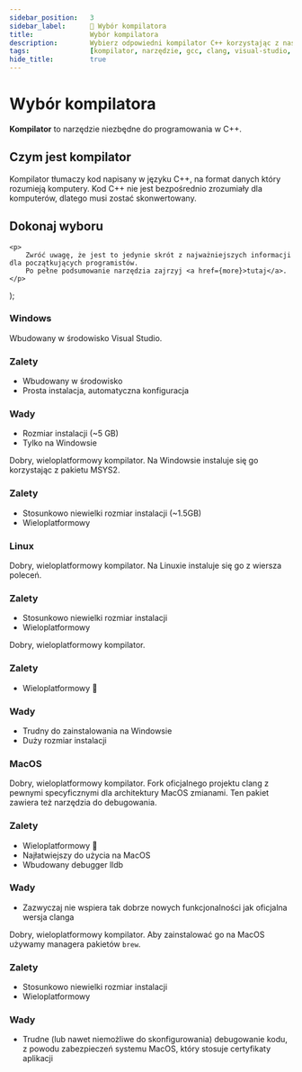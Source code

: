```yaml
---
sidebar_position:	3
sidebar_label:		🎯 Wybór kompilatora
title:				Wybór kompilatora
description:		Wybierz odpowiedni kompilator C++ korzystając z naszych poradników.
tags:				[kompilator, narzędzie, gcc, clang, visual-studio, windows, linux]
hide_title:			true
---
```


<!-- Components -->

# Wybór kompilatora

**Kompilator** to narzędzie niezbędne do programowania w C++.

## Czym jest kompilator

Kompilator tłumaczy kod napisany w języku C++, na format danych który rozumieją komputery.
Kod C++ nie jest bezpośrednio zrozumiały dla komputerów, dlatego musi zostać
skonwertowany.

## Dokonaj wyboru

	<p>
		Zwróć uwagę, że jest to jedynie skrót z najważniejszych informacji dla początkujących programistów.
		Po pełne podsumowanie narzędzia zajrzyj <a href={more}>tutaj</a>.
	</p>
);

### Windows

<ToolCard toolId="msvc" setupLink="../standalone/editors/vs2022/setup">
	Wbudowany w środowisko Visual Studio.
	<ToolCard.Details>
		<h3>Zalety</h3>
		<ul>
			<li>Wbudowany w środowisko</li>
			<li>Prosta instalacja, automatyczna konfiguracja</li>
		</ul>
		<h3>Wady</h3>
		<ul>
			<li>Rozmiar instalacji (~5 GB)</li>
			<li>Tylko na Windowsie</li>
		</ul>
		<MoreInfoNotice more="../standalone/compilers/msvc-summary"/>
	</ToolCard.Details>
</ToolCard>
<ToolCard toolId="gcc" setupLink="../standalone/compilers/setup-gcc-windows">
	Dobry, wieloplatformowy kompilator. Na Windowsie instaluje się go
	korzystając z pakietu MSYS2.
	<ToolCard.Details>
		<h3>Zalety</h3>
		<ul>
			<li>Stosunkowo niewielki rozmiar instalacji (~1.5GB)</li>
			<li>Wieloplatformowy</li>
		</ul>
		<MoreInfoNotice more="../standalone/compilers/gcc-summary"/>
	</ToolCard.Details>
</ToolCard>

### Linux

<ToolCard toolId="gcc" setupLink="../standalone/compilers/setup-gcc-linux">
	Dobry, wieloplatformowy kompilator. Na Linuxie instaluje się go
	z wiersza poleceń.
	<ToolCard.Details>
		<h3>Zalety</h3>
		<ul>
			<li>Stosunkowo niewielki rozmiar instalacji</li>
			<li>Wieloplatformowy</li>
		</ul>
		<MoreInfoNotice more="../standalone/compilers/gcc-summary"/>
	</ToolCard.Details>
</ToolCard>
<ToolCard toolId="clang" setupLink="../standalone/compilers/setup-clang-linux">
	Dobry, wieloplatformowy kompilator.
	<ToolCard.Details>
		<h3>Zalety</h3>
		<ul>
			<li>Wieloplatformowy 🤔</li>
		</ul>
		<h3>Wady</h3>
		<ul>
			<li>Trudny do zainstalowania na Windowsie</li>
			<li>Duży rozmiar instalacji</li>
		</ul>
		<MoreInfoNotice more="../standalone/compilers/clang-summary"/>
	</ToolCard.Details>
</ToolCard>

### MacOS

<ToolCard toolId="apple-clang" setupLink="../standalone/compilers/setup-clang-macos">
	Dobry, wieloplatformowy kompilator. Fork oficjalnego projektu clang z pewnymi specyficznymi dla architektury MacOS zmianami. Ten pakiet zawiera też narzędzia do debugowania.
	<ToolCard.Details>
		<h3>Zalety</h3>
		<ul>
			<li>Wieloplatformowy 🤔</li>
			<li>Najłatwiejszy do użycia na MacOS</li>
			<li>Wbudowany debugger lldb</li>
		</ul>
		<h3>Wady</h3>
		<ul>
			<li>Zazwyczaj nie wspiera tak dobrze nowych funkcjonalności jak oficjalna wersja clanga</li>
		</ul>
		<MoreInfoNotice more="../standalone/compilers/clang-summary"/>
	</ToolCard.Details>
</ToolCard>
<ToolCard toolId="gcc" setupLink="../standalone/compilers/setup-gcc-macos">
	Dobry, wieloplatformowy kompilator. Aby zainstalować go na MacOS używamy managera pakietów <code>brew</code>.
	<ToolCard.Details>
		<h3>Zalety</h3>
		<ul>
			<li>Stosunkowo niewielki rozmiar instalacji</li>
			<li>Wieloplatformowy</li>
		</ul>
		<h3>Wady</h3>
		<ul>
			<li>Trudne (lub nawet niemożliwe do skonfigurowania) debugowanie kodu, z powodu zabezpieczeń systemu MacOS, który stosuje certyfikaty aplikacji</li>
		</ul>
		<MoreInfoNotice more="../standalone/compilers/gcc-summary"/>
	</ToolCard.Details>
</ToolCard>
